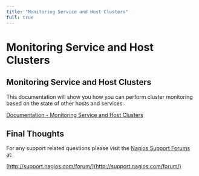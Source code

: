 ---
title: "Monitoring Service and Host Clusters"
full: true
---

# Monitoring Service and Host Clusters

## Monitoring Service and Host Clusters

This documentation will show you how you can perform cluster monitoring based on the state of other hosts and services.

[Documentation - Monitoring Service and Host Clusters](https://assets.nagios.com/downloads/nagioscore/docs/nagioscore/4/en/clusters.html "Monitoring Service and Host Clusters")

## Final Thoughts

For any support related questions please visit the [Nagios Support Forums](http://support.nagios.com/forum/) at:

[http://support.nagios.com/forum/](http://support.nagios.com/forum/)